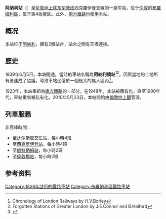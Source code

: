 {{Infobox London station
| name = Anerley
| image_name = Anerley station building 2010.JPG
| locale = [[阿纳利|阿纳利]]
| borough = [[布羅姆利區|布羅姆利區]]
| manager = [[伦敦地上铁|伦敦地上铁]]
| owner = [[英国国营铁路公司|英国国营铁路公司]]
| symbol = overground
| gridref =
| railcode = ANZ
| platforms = 2
| fare_zone = 4
<!-- | railexits0405 = {{increase}} 0.239
| railexits0506 = {{decrease}} 0.235
| railexits0607 = {{increase}} 0.389
| railexits0708 = {{increase}} 0.408
| railexits0809 = {{decrease}} 0.388
| railexits0910 = {{decrease}} 0.380
| railexits1011 = {{increase}} 0.509 -->
| railexits1112 = {{increase}} 0.629
| railexits1213 = {{increase}} 0.688
| railexits1314 = {{increase}} 0.736
| railexits1415 = {{increase}} 0.760
| railexits1516 = {{increase}} 0.887
| latitude = 51.4147
| longitude = -0.067
| events1  = 营业中
| years1 = 1839
| access = yes
| access_note = <ref>{{Cite map/London Overground Map}}</ref><ref>{{Cite map/Standard Tube Map}}</ref>
| dft_category = E
}}

'''阿纳利站'''（{{lang-en|Anerley railway station}}）是[[伦敦地上铁|伦敦地上铁]][[东伦敦线|东伦敦线]]西克羅伊登支線的一座车站，位于[[伦敦|伦敦]]的[[布羅姆利區|布羅姆利區]]，属于第4收费区。此外，[[南方鐵路|南方鐵路]]也使用本站。

==概况==
本站位于[[阿纳利|阿纳利]]，擁有2個站台，站台之間有天橋連接。

==歷史==
1839年6月5日，本站開通，當時的車站名稱為'''阿納利橋站'''<ref>Chronology of London Railways by H.V.Borley</ref><ref>Forgotten Stations of Greater London by J.E.Connor and B.Halford</ref>。因與當地的土地所有者達成了協議，導致車站坐落於一個很大的無人區內<ref>{{Cite book| last= Turner | first= John Howard | year=1978 | title= The London Brighton and South Coast Railway 1 Origins and Formation| publisher=[[Batsford|Batsford]] | isbn=0-7134-0275-X |page=51 }}</ref>。

1923年，本站重組為[[南方鐵路|南方鐵路]]的一部分。在1948年，本站被國有化。直至1980年代，車站重新被私有化。2010年5月23日，本站開始由[[倫敦地上鐵|倫敦地上鐵]]管理。

==列車服務==
非高峰時間：
*至[[达尔斯顿交汇站|达尔斯顿交汇站]]，每小時4班
*至[[西克罗伊登站|西克罗伊登站]]，每小時4班
*至[[凱特勒姆站|凱特勒姆站]]，每小時2班
*至[[倫敦橋站|倫敦橋站]]，每小時2班

==参考资料==
{{reflist}}

{{倫敦地上鐵東倫敦線}}

[[Category:1839年啟用的鐵路車站|Category:1839年啟用的鐵路車站]]
[[Category:布羅姆利區鐵路車站|Category:布羅姆利區鐵路車站]]